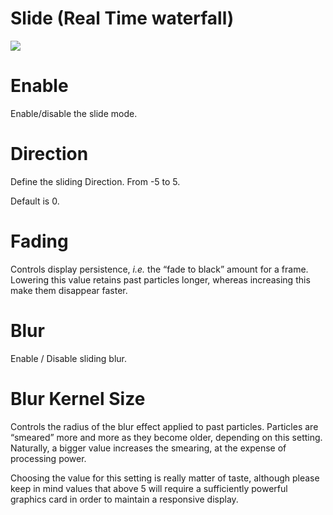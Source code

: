 # Slide (Real Time waterfall)

![](https://media.githubusercontent.com/media/FLUX-SE/doc_images/main/Analyzer/Spectrum/Slide.png)

# Enable
Enable/disable the slide mode.

# Direction
Define the sliding Direction. From -5 to 5.

Default is 0.

# Fading
Controls display persistence, <i>i.e.</i> the "fade to black" amount for a frame. Lowering this value retains past particles longer, whereas increasing this make them disappear faster.

# Blur
Enable / Disable sliding blur.

# Blur Kernel Size

Controls the radius of the blur effect applied to past particles. Particles are "smeared" more and more as they become older, depending on this setting. Naturally, a bigger value increases the smearing, at the expense of processing power.

:::{.callout-note}
Choosing the value for this setting is really matter of taste, although please keep in mind values that above 5 will require a sufficiently powerful graphics card in order  to maintain a responsive display.
:::
